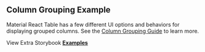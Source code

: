 
<Head>
  <title>{'Column Grouping Example - Material React Table V2 Docs'}</title>
  <meta
    name="description"
    content="A Material React Table example demonstrating different grouping UI modes."
  />
  <meta property="og:title" content="Column Grouping Example" />
  <meta
    property="og:description"
    content="A Material React Table example demonstrating different grouping UI modes."
  />
</Head>

## Column Grouping Example

Material React Table has a few different UI options and behaviors for displaying grouped columns. See the [Column Grouping Guide](/docs/guides/column-grouping) to learn more.

<Examples isPage />

View Extra Storybook **[Examples](https://www.material-react-table.dev/?path=/story/features-column-grouping-examples)**
